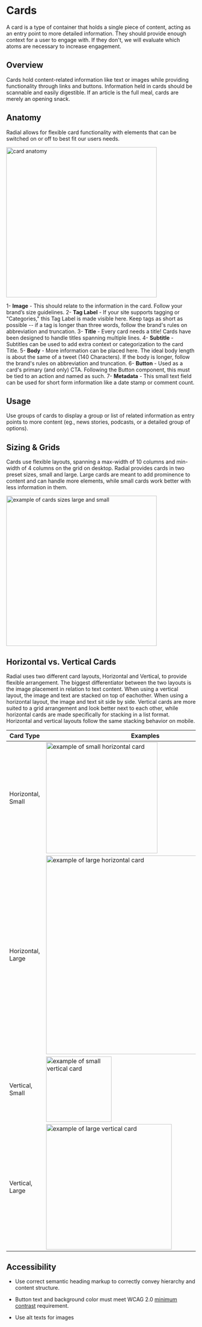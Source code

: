 
<Meta title="Components/Molecules/Cards" />

# Cards

A card is a type of container that holds a single piece of content, acting as an entry point to more detailed information. They should provide enough context for a user to engage with. If they don't, we will evaluate which atoms are necessary to increase engagement.



## Overview

Cards hold content-related information like text or images while providing functionality through links and buttons. Information held in cards should be scannable and easily digestible. If an article is the full meal, cards are merely an opening snack.



## Anatomy

Radial allows for flexible card functionality with elements that can be switched on or off to best fit our users needs.



 <img alt="card anatomy" src="/assets/images/Molecules-Cards-card-anatomy.png" width="400" />

1- **Image** - This should relate to the information in the card. Follow your brand’s size guidelines.
2- **Tag Label** - If your site supports tagging or "Categories," this Tag Label is made visible here. Keep tags as short as possible -- if a tag is longer than three words, follow the brand's rules on abbreviation and truncation.
3- **Title** - Every card needs a title! Cards have been designed to handle titles spanning multiple lines.
4- **Subtitle** - Subtitles can be used to add extra context or categorization to the card Title.
5- **Body** - More information can be placed here. The ideal body length is about the same of a tweet (140 Characters). If the body is longer, follow the brand's rules on abbreviation and truncation.
6- **Button** - Used as a card's primary (and only) CTA. Following the Button component, this must be tied to an action and named as such.
7- **Metadata** - This small text field can be used for short form information like a date stamp or comment count.



## Usage

Use groups of cards to display a group or list of related information as entry points to more content (eg., news stories, podcasts, or a detailed group of options).

## Sizing & Grids

Cards use flexible layouts, spanning a max-width of 10 columns and min-width of 4 columns on the grid on desktop. Radial provides cards in two preset sizes, small and large. Large cards are meant to add prominence to content and can handle more elements, while small cards work better with less information in them.



 <img alt="example of cards sizes large and small" src="/assets/images/Molecules-Cards-sizes.png" width="400" />


## Horizontal vs. Vertical Cards

Radial uses two different card layouts, Horizontal and Vertical, to provide flexible arrangement. The biggest differentiator between the two layouts is the image placement in relation to text content. When using a vertical layout, the image and text are stacked on top of eachother. When using a horizontal layout, the image and text sit side by side. Vertical cards are more suited to a grid arrangement and look better next to each other, while horizontal cards are made specifically for stacking in a list format. Horizontal and vertical layouts follow the same stacking behavior on mobile.



| Card Type | Examples |
| -- | -- |
| Horizontal, Small  | <img alt="example of small horizontal card" src="/assets/images/Molecules-Cards-Small-Horizontal-Card.png" width="296"/> |
| Horizontal, Large  | <img alt="example of large horizontal card" src="/assets/images/Molecules-Cards-Large-Horizontal-Card.png" width="528.5"/>|
| Vertical, Small  | <img alt="example of small vertical card" src="/assets/images/Molecules-Cards-Small-Vertical-Card.png" width="174"/> |
| Vertical, Large  | <img alt="example of large vertical card" src="/assets/images/Molecules-Cards-Large-Vertical-Card.png" width="334"/> |





## Accessibility

* Use correct semantic heading markup to correctly convey hierarchy and content structure.

* Button text and background color must meet WCAG 2.0 [minimum contrast](https://www.w3.org/WAI/WCAG21/Understanding/contrast-minimum.html) requirement.

* Use alt texts for images


